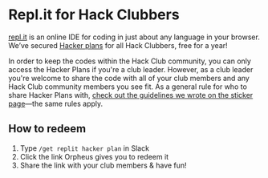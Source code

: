 # Repl.it for Hack Clubbers

[repl.it](http://repl.it) is an online IDE for coding in just about any language in your browser. We’ve secured [Hacker plans](https://repl.it/pricing) for all Hack Clubbers, free for a year!

In order to keep the codes within the Hack Club community, you can only access the Hacker Plans if you're a club leader. However, as a club leader you're welcome to share the code with all of your club members and any Hack Club community members you see fit. As a general rule for who to share Hacker Plans with, [check out the guidelines we wrote on the sticker page](https://toolbox.hackclub.com/stickers#with-great-power-comes-great-responsibility)—the same rules apply.

## How to redeem

1. Type `/get replit hacker plan` in Slack
2. Click the link Orpheus gives you to redeem it
3. Share the link with your club members & have fun!

